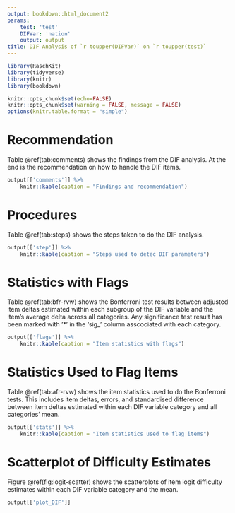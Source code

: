 ```yaml
---
output: bookdown::html_document2
params:
    test: 'test'
    DIFVar: 'nation'
    output: output
title: DIF Analysis of `r toupper(DIFVar)` on `r toupper(test)`
---
```


```r
library(RaschKit)
library(tidyverse)
library(knitr)
library(bookdown)

knitr::opts_chunk$set(echo=FALSE)
knitr::opts_chunk$set(warning = FALSE, message = FALSE) 
options(knitr.table.format = "simple")
```

# Recommendation

Table \@ref(tab:comments) shows the findings from the DIF analysis. At the end 
is the recommendation on how to handle the DIF items.

```r
output[['comments']] %>% 
    knitr::kable(caption = "Findings and recommendation")
```

# Procedures

Table \@ref(tab:steps) shows the steps taken to do the DIF analysis.

```r
output[['step']] %>% 
    knitr::kable(caption = "Steps used to detec DIF parameters")
```

# Statistics with Flags

Table \@ref(tab:bfr-rvw) shows the Bonferroni test results between adjusted 
item deltas estimated within each subgroup of the DIF variable and the item's 
average delta across all categories. Any significance test result has been marked 
with '*' in the 'sig_' column asscociated with each category.

```r
output[['flags']] %>% 
    knitr::kable(caption = "Item statistics with flags")
```

# Statistics Used to Flag Items

Table \@ref(tab:afr-rvw) shows the item statistics used to do the Bonferroni tests. 
This includes item deltas, errors, and standardised difference between 
item deltas estimated within each DIF variable category and all categories' mean. 


```r
output[['stats']] %>% 
    knitr::kable(caption = "Item statistics used to flag items") 
```

# Scatterplot of Difficulty Estimates

Figure \@ref(fig:logit-scatter) shows the scatterplots of item logit difficulty 
estimates within each DIF variable category and the mean. 

```r
output[['plot_DIF']]
```

